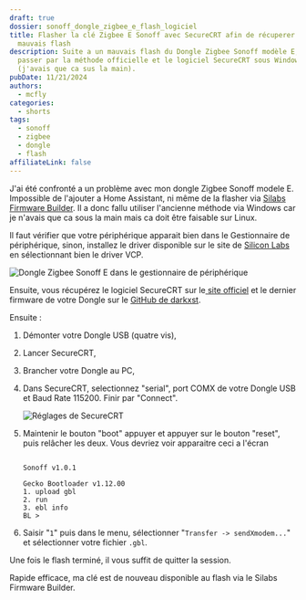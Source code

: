```yaml
---
draft: true
dossier: sonoff_dongle_zigbee_e_flash_logiciel
title: Flasher la clé Zigbee E Sonoff avec SecureCRT afin de récuperer d'un
  mauvais flash
description: Suite a un mauvais flash du Dongle Zigbee Sonoff modèle E, j'ai du
  passer par la méthode officielle et le logiciel SecureCRT sous Windows
  (j'avais que ca sus la main).
pubDate: 11/21/2024
authors:
  - mcfly
categories:
  - shorts
tags:
  - sonoff
  - zigbee
  - dongle
  - flash
affiliateLink: false
---
```

J'ai été confronté a un problème avec mon dongle Zigbee Sonoff modele E. Impossible de l'ajouter a Home Assistant, ni même de la flasher via [Silabs Firmware Builder](https://darkxst.github.io/silabs-firmware-builder/). Il a donc fallu utiliser l'ancienne méthode via Windows car je n'avais que ca sous la main mais ca doit être faisable sur Linux.


Il faut vérifier que votre périphérique apparait bien dans le Gestionnaire de périphérique, sinon, installez le driver disponible sur le site de [Silicon Labs](https://www.silabs.com/developer-tools/usb-to-uart-bridge-vcp-drivers?tab=downloads) en sélectionnant bien le driver VCP. 


![Dongle Zigbee Sonoff E dans le gestionnaire de périphérique](.img/sonoff_gestionnaire_peripherique.png "Dongle Zigbee Sonoff E dans le gestionnaire de périphérique")


Ensuite, vous récupérez le logiciel SecureCRT sur le[ site officiel](https://www.vandyke.com/cgi-bin/releases.php?product=securecrt) et le dernier firmware de votre Dongle sur le [GitHub de darkxst](https://github.com/darkxst/silabs-firmware-builder/tree/main/firmware_builds/zbdonglee).

Ensuite :

1. Démonter votre Dongle USB (quatre vis),
2. Lancer SecureCRT,
3. Brancher votre Dongle au PC,
4. Dans SecureCRT, selectionnez "serial", port COMX de votre Dongle USB et Baud Rate 115200. Finir par "Connect".

   ![Réglages de SecureCRT](.img/securecrt.png "Réglages de SecureCRT")
5. Maintenir le bouton "boot" appuyer et appuyer sur le bouton "reset", puis relâcher les deux. Vous devriez voir apparaitre ceci a l'écran

   ```

   Sonoff v1.0.1

   Gecko Bootloader v1.12.00
   1. upload gbl
   2. run
   3. ebl info
   BL > 
   ```
6. Saisir "`1`" puis dans le menu, sélectionner "`Transfer -> sendXmodem...`" et sélectionner votre fichier `.gbl`.


Une fois le flash terminé, il vous suffit de quitter la session.

Rapide efficace, ma clé est de nouveau disponible au flash via le Silabs Firmware Builder.
